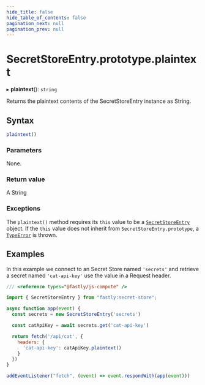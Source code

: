 ```yaml
---
hide_title: false
hide_table_of_contents: false
pagination_next: null
pagination_prev: null
---
```

# SecretStoreEntry.prototype.plaintext

▸ **plaintext**(): `string`

Returns the plaintext contents of the SecretStoreEntry instance as String.

## Syntax

```js
plaintext()
```

### Parameters

None.

### Return value

A String

### Exceptions

The `plaintext()` method requires its `this` value to be a [`SecretStoreEntry`](../SecretStoreEntry.mdx) object.
If the `this` value does not inherit from `SecretStoreEntry.prototype`, a [`TypeError`](../../../globals/TypeError/TypeError.mdx) is thrown.

## Examples

In this example we connect to an Secret Store named `'secrets'` and retrieve a secret named `'cat-api-key'` use the value in a Request header.

```js
/// <reference types="@fastly/js-compute" />

import { SecretStoreEntry } from "fastly:secret-store";

async function app(event) {
  const secrets = new SecretStoreEntry('secrets')

  const catApiKey = await secrets.get('cat-api-key')

  return fetch('/api/cat', {
    headers: {
      'cat-api-key': catApiKey.plaintext()
    }
  })
}

addEventListener("fetch", (event) => event.respondWith(app(event)))

```
